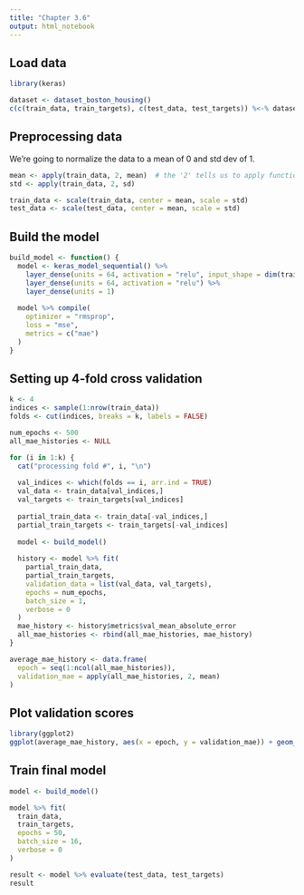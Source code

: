 ```yaml
---
title: "Chapter 3.6"
output: html_notebook
---
```


## Load data

```r

library(keras)

dataset <- dataset_boston_housing()
c(c(train_data, train_targets), c(test_data, test_targets)) %<-% dataset

```

## Preprocessing data

We're going to normalize the data to a mean of 0 and std dev of 1.

```r
mean <- apply(train_data, 2, mean)  # the '2' tells us to apply function over columns
std <- apply(train_data, 2, sd)

train_data <- scale(train_data, center = mean, scale = std)
test_data <- scale(test_data, center = mean, scale = std)
```

## Build the model

```r
build_model <- function() {
  model <- keras_model_sequential() %>%
    layer_dense(units = 64, activation = "relu", input_shape = dim(train_data)[[2]]) %>%
    layer_dense(units = 64, activation = "relu") %>%
    layer_dense(units = 1)
  
  model %>% compile(
    optimizer = "rmsprop",
    loss = "mse",
    metrics = c("mae")
  )
}
```

## Setting up 4-fold cross validation

```r
k <- 4
indices <- sample(1:nrow(train_data))
folds <- cut(indices, breaks = k, labels = FALSE)

num_epochs <- 500
all_mae_histories <- NULL

for (i in 1:k) {
  cat("processing fold #", i, "\n")
  
  val_indices <- which(folds == i, arr.ind = TRUE)
  val_data <- train_data[val_indices,]
  val_targets <- train_targets[val_indices]
  
  partial_train_data <- train_data[-val_indices,]
  partial_train_targets <- train_targets[-val_indices]
  
  model <- build_model()
  
  history <- model %>% fit(
    partial_train_data,
    partial_train_targets,
    validation_data = list(val_data, val_targets),
    epochs = num_epochs,
    batch_size = 1,
    verbose = 0
  )
  mae_history <- history$metrics$val_mean_absolute_error
  all_mae_histories <- rbind(all_mae_histories, mae_history)
}

average_mae_history <- data.frame(
  epoch = seq(1:ncol(all_mae_histories)),
  validation_mae = apply(all_mae_histories, 2, mean)
)

```

## Plot validation scores

```r
library(ggplot2)
ggplot(average_mae_history, aes(x = epoch, y = validation_mae)) + geom_line()
```

## Train final model

```r
model <- build_model()

model %>% fit(
  train_data,
  train_targets,
  epochs = 50,
  batch_size = 16,
  verbose = 0
)

result <- model %>% evaluate(test_data, test_targets)
result
```